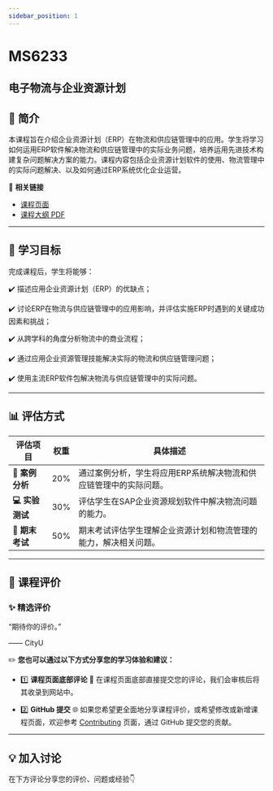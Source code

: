 ```yaml
---
sidebar_position: 1
---
```


# MS6233
## 电子物流与企业资源计划

## **📘 简介**
本课程旨在介绍企业资源计划（ERP）在物流和供应链管理中的应用。学生将学习如何运用ERP软件解决物流和供应链管理中的实际业务问题，培养运用先进技术构建复杂问题解决方案的能力。课程内容包括企业资源计划软件的使用、物流管理中的实际问题解决、以及如何通过ERP系统优化企业运营。

🔗 **相关链接**
- [课程页面](https://www.cityu.edu.hk/catalogue/pg/202425/course/MS6233.htm)
- [课程大纲 PDF](https://www.cityu.edu.hk/catalogue/pg/202425/course/MS6233.pdf)

---

## **🎯 学习目标**

完成课程后，学生将能够：

✔️ 描述应用企业资源计划（ERP）的优缺点；

✔️ 讨论ERP在物流与供应链管理中的应用影响，并评估实施ERP时遇到的关键成功因素和挑战；

✔️ 从跨学科的角度分析物流中的商业流程；

✔️ 通过应用企业资源管理技能解决实际的物流和供应链管理问题；

✔️ 使用主流ERP软件包解决物流与供应链管理中的实际问题。

---

## **📊 评估方式**

| **评估项目**          | **权重** | **具体描述**                                                                                       |
|----------------------|---------|---------------------------------------------------------------------------------------------------|
| **📄 案例分析**       | 20%     | 通过案例分析，学生将应用ERP系统解决物流和供应链管理中的实际问题。                              |
| **💻 实验测试**       | 30%     | 评估学生在SAP企业资源规划软件中解决物流问题的能力。                                               |
| **📝 期末考试**       | 50%     | 期末考试评估学生理解企业资源计划和物流管理的能力，解决相关问题。                                 |

---

## **💬 课程评价**

### ✨ **精选评价**
<div className={commentStyles.commentBox}>
    <p className={commentStyles.commentText}>
        “期待你的评价。”
    </p>
    <p className={commentStyles.commentAuthor}>—— CityU</p>
</div>

✏️ **您也可以通过以下方式分享您的学习体验和建议：**

- 1️⃣ **课程页面底部评论**
💬 在课程页面底部直接提交您的评论，我们会审核后将其收录到网站中。

- 2️⃣ **GitHub 提交**
🌐 如果您希望更全面地分享课程评价，或希望修改或新增课程页面，欢迎参考 [Contributing](https://penjc.github.io/cityU-navigator/contributing) 页面，通过 GitHub 提交您的贡献。



---

## **💡 加入讨论**

在下方评论分享您的评价、问题或经验👇
<Utterances />

